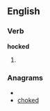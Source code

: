 ==English==
===Verb===
'''hocked'''
# {{past of|[[hock]]}}

===Anagrams===
* {{alphagram|cdehko}}
* [[choked#English|choked]]